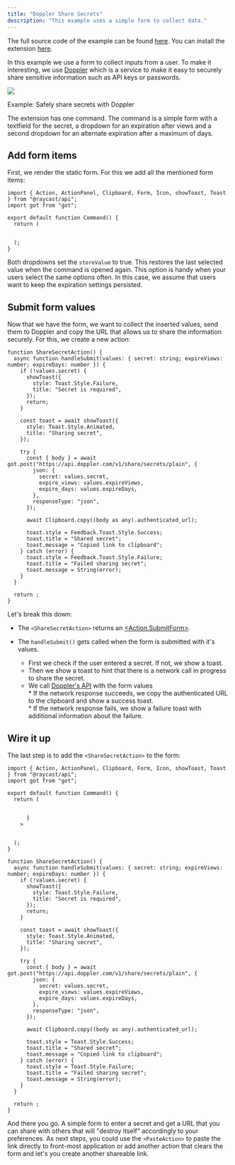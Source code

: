 ```yaml
---
title: "Doppler Share Secrets"
description: "This example uses a simple form to collect data."
---
```


The full source code of the example can be found [here](https://github.com/raycast/extensions/tree/main/extensions/doppler-share-secrets#readme). You can install the extension [here](https://www.raycast.com/thomas/doppler-share-secrets).

In this example we use a form to collect inputs from a user. To make it interesting, we use [Doppler](http://share.doppler.com) which is a service to make it easy to securely share sensitive information such as API keys or passwords.

![](/images/examples/form.png)

Example: Safely share secrets with Doppler

The extension has one command. The command is a simple form with a textfield for the secret, a dropdown for an expiration after views and a second dropdown for an alternate expiration after a maximum of days.

## Add form items

First, we render the static form. For this we add all the mentioned form items:

```
import { Action, ActionPanel, Clipboard, Form, Icon, showToast, Toast } from "@raycast/api";
import got from "got";

export default function Command() {
  return (
    

  );
}
```

Both dropdowns set the `storeValue` to true. This restores the last selected value when the command is opened again. This option is handy when your users select the same options often. In this case, we assume that users want to keep the expiration settings persisted.

## Submit form values

Now that we have the form, we want to collect the inserted values, send them to Doppler and copy the URL that allows us to share the information securely. For this, we create a new action:

```
function ShareSecretAction() {
  async function handleSubmit(values: { secret: string; expireViews: number; expireDays: number }) {
    if (!values.secret) {
      showToast({
        style: Toast.Style.Failure,
        title: "Secret is required",
      });
      return;
    }

    const toast = await showToast({
      style: Toast.Style.Animated,
      title: "Sharing secret",
    });

    try {
      const { body } = await got.post("https://api.doppler.com/v1/share/secrets/plain", {
        json: {
          secret: values.secret,
          expire_views: values.expireViews,
          expire_days: values.expireDays,
        },
        responseType: "json",
      });

      await Clipboard.copy((body as any).authenticated_url);

      toast.style = Feedback.Toast.Style.Success;
      toast.title = "Shared secret";
      toast.message = "Copied link to clipboard";
    } catch (error) {
      toast.style = Feedback.Toast.Style.Failure;
      toast.title = "Failed sharing secret";
      toast.message = String(error);
    }
  }

  return ;
}
```

Let's break this down:

* The `<ShareSecretAction>` returns an [<Action.SubmitForm>](/api-reference/user-interface/actions#action.submitform).

* The `handleSubmit()` gets called when the form is submitted with it's values.  
   * First we check if the user entered a secret. If not, we show a toast.  
   * Then we show a toast to hint that there is a network call in progress to share the secret.  
   * We call [Doppler's API](https://docs.doppler.com/reference/share-secret) with the form values  
         * If the network response succeeds, we copy the authenticated URL to the clipboard and show a success toast.  
         * If the network response fails, we show a failure toast with additional information about the failure.

## Wire it up

The last step is to add the `<ShareSecretAction>` to the form:

```
import { Action, ActionPanel, Clipboard, Form, Icon, showToast, Toast } from "@raycast/api";
import got from "got";

export default function Command() {
  return (
          
        
      }
    >
    

  );
}

function ShareSecretAction() {
  async function handleSubmit(values: { secret: string; expireViews: number; expireDays: number }) {
    if (!values.secret) {
      showToast({
        style: Toast.Style.Failure,
        title: "Secret is required",
      });
      return;
    }

    const toast = await showToast({
      style: Toast.Style.Animated,
      title: "Sharing secret",
    });

    try {
      const { body } = await got.post("https://api.doppler.com/v1/share/secrets/plain", {
        json: {
          secret: values.secret,
          expire_views: values.expireViews,
          expire_days: values.expireDays,
        },
        responseType: "json",
      });

      await Clipboard.copy((body as any).authenticated_url);

      toast.style = Toast.Style.Success;
      toast.title = "Shared secret";
      toast.message = "Copied link to clipboard";
    } catch (error) {
      toast.style = Toast.Style.Failure;
      toast.title = "Failed sharing secret";
      toast.message = String(error);
    }
  }

  return ;
}
```

And there you go. A simple form to enter a secret and get a URL that you can share with others that will "destroy itself" accordingly to your preferences. As next steps, you could use the `<PasteAction>` to paste the link directly to front-most application or add another action that clears the form and let's you create another shareable link.